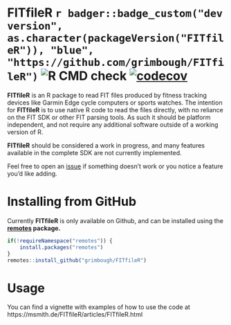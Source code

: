 # FITfileR `r badger::badge_custom("dev version", as.character(packageVersion("FITfileR")), "blue", "https://github.com/grimbough/FITfileR")` ![R CMD check](https://github.com/grimbough/FITfileR/workflows/R-CMD-check/badge.svg)  [![codecov](https://codecov.io/github/grimbough/FITfileR/branch/fit-class/graphs/badge.svg)](https://codecov.io/github/grimbough/FITfileR)

**FITfileR** is an R package to read FIT files produced by fitness tracking devices like Garmin Edge cycle computers or sports watches. The intention for **FITfileR** is to use native R code to read the files directly, with no reliance on the FIT SDK or other FIT parsing tools. As such it should be platform independent, and not require any additional software outside of a working version of R.

**FITfileR** should be considered a work in progress, and many features available in the complete SDK are not currently implemented.  

Feel free to open an [issue](https://github.com/grimbough/FITfileR/issues) if something doesn't work or you notice a feature you'd like adding.

# Installing from GitHub

Currently **FITfileR** is only available on Github, and can be installed using the **[remotes](https://cran.r-project.org/package=remotes) package.**

```r
if(!requireNamespace("remotes")) {
    install.packages("remotes")
}
remotes::install_github("grimbough/FITfileR")
```

# Usage

You can find a vignette with examples of how to use the code at https://msmith.de/FITfileR/articles/FITfileR.html
